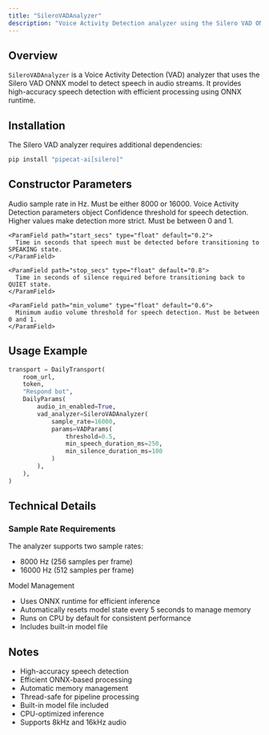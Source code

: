```yaml
---
title: "SileroVADAnalyzer"
description: "Voice Activity Detection analyzer using the Silero VAD ONNX model"
---
```


## Overview

`SileroVADAnalyzer` is a Voice Activity Detection (VAD) analyzer that uses the Silero VAD ONNX model to detect speech in audio streams. It provides high-accuracy speech detection with efficient processing using ONNX runtime.

## Installation

The Silero VAD analyzer requires additional dependencies:

```bash
pip install "pipecat-ai[silero]"
```

## Constructor Parameters

<ParamField path="sample_rate" type="int" default="None">
  Audio sample rate in Hz. Must be either 8000 or 16000.
</ParamField>

<ParamField path="params" type="VADParams" default="VADParams()">
  Voice Activity Detection parameters object
  <Expandable title="properties">
    <ParamField path="confidence" type="float" default="0.7">
      Confidence threshold for speech detection. Higher values make detection more strict. Must be between 0 and 1.
    </ParamField>

    <ParamField path="start_secs" type="float" default="0.2">
      Time in seconds that speech must be detected before transitioning to SPEAKING state.
    </ParamField>

    <ParamField path="stop_secs" type="float" default="0.8">
      Time in seconds of silence required before transitioning back to QUIET state.
    </ParamField>

    <ParamField path="min_volume" type="float" default="0.6">
      Minimum audio volume threshold for speech detection. Must be between 0 and 1.
    </ParamField>

  </Expandable>
</ParamField>

## Usage Example

```python
transport = DailyTransport(
    room_url,
    token,
    "Respond bot",
    DailyParams(
        audio_in_enabled=True,
        vad_analyzer=SileroVADAnalyzer(
            sample_rate=16000,
            params=VADParams(
                threshold=0.5,
                min_speech_duration_ms=250,
                min_silence_duration_ms=100
            )
        ),
    ),
)
```

## Technical Details

### Sample Rate Requirements

The analyzer supports two sample rates:

- 8000 Hz (256 samples per frame)
- 16000 Hz (512 samples per frame)

Model Management

- Uses ONNX runtime for efficient inference
- Automatically resets model state every 5 seconds to manage memory
- Runs on CPU by default for consistent performance
- Includes built-in model file

## Notes

- High-accuracy speech detection
- Efficient ONNX-based processing
- Automatic memory management
- Thread-safe for pipeline processing
- Built-in model file included
- CPU-optimized inference
- Supports 8kHz and 16kHz audio
